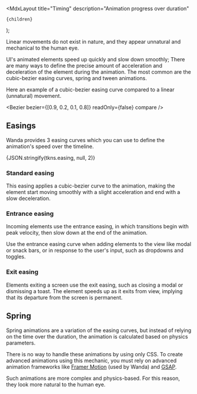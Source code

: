 
  <MdxLayout
    title="Timing"
    description="Animation progress over duration"
  >
    {children}
  </MdxLayout>
);

Linear movements do not exist in nature, and they appear unnatural and mechanical to the human eye.

UI's animated elements speed up quickly and slow down smoothly; There are many ways to define the precise amount of acceleration and deceleration of the element during the animation. The most common are the cubic-bezier easing curves, spring and tween animations.

Here an example of a cubic-bezier easing curve compared to a linear (unnatural) movement.

<Bezier bezier={[0.9, 0.2, 0.1, 0.8]} readOnly={false} compare  />

## Easings

Wanda provides 3 easing curves which you can use to define the animation's speed over the timeline.

<CodeBlock className="language-json">{JSON.stringify(tkns.easing, null, 2)}</CodeBlock>

### Standard easing

This easing applies a cubic-bezier curve to the animation, making the element start moving smoothly with a slight acceleration and end with a slow deceleration.

<Bezier bezier={tkns.easing.standard.primitive} />

### Entrance easing

Incoming elements use the entrance easing, in which transitions begin with peak velocity, then slow down at the end of the animation.

Use the entrance easing curve when adding elements to the view like modal or snack bars, or in response to the user's input, such as dropdowns and toggles.

<Bezier bezier={tkns.easing.entrance.primitive} />

### Exit easing

Elements exiting a screen use the exit easing, such as closing a modal or dismissing a toast. The element speeds up as it exits from view, implying that its departure from the screen is permanent.

<Bezier bezier={tkns.easing.exit.primitive} duration={0.3} />

## Spring

Spring animations are a variation of the easing curves, but instead of relying on the time over the duration, the animation is calculated based on physics parameters.

There is no way to handle these animations by using only CSS. To create advanced animations using this mechanic, you must rely on advanced animation frameworks like [Framer Motion](https://www.framer.com/motion/) (used by Wanda) and [GSAP](https://greensock.com/gsap/).

Such animations are more complex and physics-based. For this reason, they look more natural to the human eye.

<AdvancedMotion />
